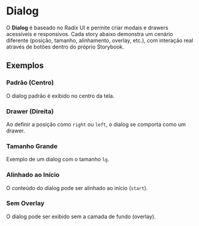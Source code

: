 
<Meta of={DialogStories} />

# Dialog

O **Dialog** é baseado no Radix UI e permite criar modais e drawers acessíveis e responsivos.
Cada story abaixo demonstra um cenário diferente (posição, tamanho, alinhamento, overlay, etc.),
com interação real através de botões dentro do próprio Storybook.


## Exemplos

### Padrão (Centro)
O dialog padrão é exibido no centro da tela.
<Canvas of={DialogStories.Default} />

### Drawer (Direita)
Ao definir a posição como `right` ou `left`, o dialog se comporta como um drawer.
<Canvas of={DialogStories.RightDialog} />

### Tamanho Grande
Exemplo de um dialog com o tamanho `lg`.
<Canvas of={DialogStories.LargeDialog} />

### Alinhado ao Início
O conteúdo do dialog pode ser alinhado ao início (`start`).
<Canvas of={DialogStories.StartAligned} />

### Sem Overlay
O dialog pode ser exibido sem a camada de fundo (overlay).
<Canvas of={DialogStories.NoOverlay} />
